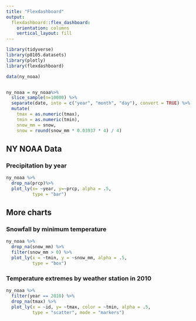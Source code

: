 ```yaml
---
title: "Flexdashboard"
output: 
  flexdashboard::flex_dashboard:
    orientation: columns
    vertical_layout: fill
---
```


```r
library(tidyverse)
library(p8105.datasets)
library(plotly)
library(flexdashboard)

data(ny_noaa) 


ny_noaa = ny_noaa%>%
  slice_sample(n=10000) %>%
  separate(date, into = c("year", "month", "day"), convert = TRUE) %>% 
  mutate(
    tmax = as.numeric(tmax),
    tmin = as.numeric(tmin),
    snow_mm = snow,
    snow = round(snow_mm * 0.03937 * 4) / 4)
```

NY NOAA Data {data-width=650}
-----------------------------------------------------------------------

### Precipitation by year

```r
ny_noaa %>%
  drop_na(prcp)%>%
  plot_ly(x= ~year, y=~prcp, alpha = .5,
          type = "bar")
```

More charts {data-width=350}
-----------------------------------------------------------------------

### Snowfall by minimum temperature

```r
ny_noaa %>%
  drop_na(snow_mm) %>%
  filter(snow_mm > 0) %>%
  plot_ly(x = ~tmin, y = ~snow_mm, alpha = .5,
          type = "box")
```

### Temperature extremes by weather station in 2010

```r
ny_noaa %>%
  filter(year == 2010) %>%
  drop_na(tmax) %>%
  plot_ly(x = ~id, y= ~tmax, color = ~tmin, alpha = .5,
          type = "scatter", mode = "markers")
```

